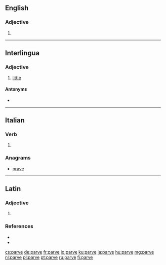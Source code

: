 ==English==

===Adjective===
{{en-adj|-}}

# {{alternative spelling of|pareve|lang=en}}

----

==Interlingua==

===Adjective===
{{ia-adj|minor|sup2=minime}}

# [[little]]

====Antonyms====
* {{l|ia|grande}}

----

==Italian==

===Verb===
{{head|it|verb form}}

# {{inflection of|parere||3|s|phis|lang=it}}

===Anagrams===
* [[prave#Italian|prave]]

----

==Latin==

===Adjective===
{{la-adj-form|parve}}

# {{inflection of|parvus||voc|m||s|lang=la}}

===References===
* {{R:L&S}}
* {{R:Gaffiot}}

[[cs:parve]]
[[de:parve]]
[[fr:parve]]
[[io:parve]]
[[ku:parve]]
[[la:parve]]
[[hu:parve]]
[[mg:parve]]
[[nl:parve]]
[[pl:parve]]
[[pt:parve]]
[[ru:parve]]
[[fi:parve]]